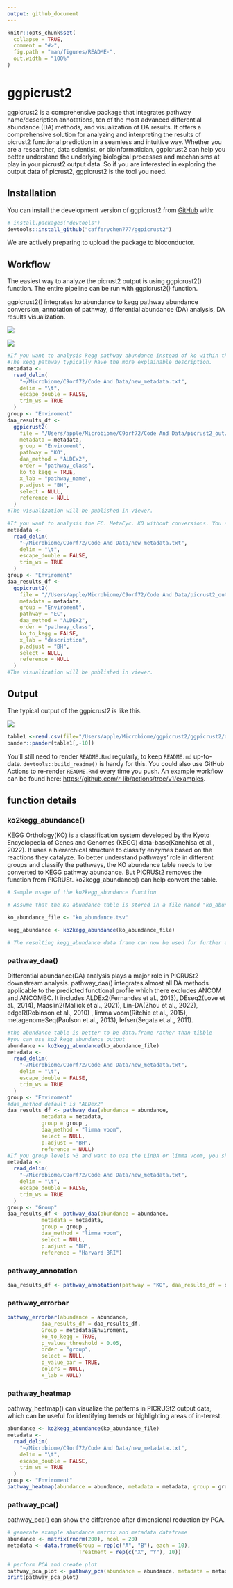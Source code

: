 ```yaml
---
output: github_document
---
```


<!-- README.md is generated from README.Rmd. Please edit that file -->

```r
knitr::opts_chunk$set(
  collapse = TRUE,
  comment = "#>",
  fig.path = "man/figures/README-",
  out.width = "100%"
)
```

# ggpicrust2


ggpicrust2 is a comprehensive package that integrates pathway name/description annotations, ten of the most advanced differential abundance (DA) methods, and visualization of DA results. It offers a comprehensive solution for analyzing and interpreting the results of picrust2 functional prediction in a seamless and intuitive way. Whether you are a researcher, data scientist, or bioinformatician, ggpicrust2 can help you better understand the underlying biological processes and mechanisms at play in your picrust2 output data. So if you are interested in exploring the output data of picrust2, ggpicrust2 is the tool you need.

## Installation

You can install the development version of ggpicrust2 from [GitHub](https://github.com/) with:

``` r
# install.packages("devtools")
devtools::install_github("cafferychen777/ggpicrust2")
```

We are actively preparing to upload the package to bioconductor.

## Workflow

The easiest way to analyze the picrust2 output is using ggpicrust2() function. The entire pipeline can be run with ggpicrust2() function.

ggpicrust2() integrates ko abundance to kegg pathway abundance conversion, annotation of pathway, differential abundance (DA) analysis, DA results visualization.

![](https://cafferychen777.github.io/ggpicrust2/reference/figures/ggpicrust2%20fig1.jpeg)

![](https://cafferychen777.github.io/ggpicrust2/reference/figures/ggpicrust2%20fig2.jpeg)

```r
#If you want to analysis kegg pathway abundance instead of ko within the pathway. You should turn ko_to_kegg to TRUE.
#The kegg pathway typically have the more explainable description.
metadata <-
  read_delim(
    "~/Microbiome/C9orf72/Code And Data/new_metadata.txt",
    delim = "\t",
    escape_double = FALSE,
    trim_ws = TRUE
  )
group <- "Enviroment"
daa_results_df <-
  ggpicrust2(
    file = "/Users/apple/Microbiome/C9orf72/Code And Data/picrust2_out/KO_metagenome_out/pred_metagenome_unstrat.tsv/pred_metagenome_unstrat.tsv",
    metadata = metadata,
    group = "Enviroment",
    pathway = "KO",
    daa_method = "ALDEx2",
    order = "pathway_class",
    ko_to_kegg = TRUE,
    x_lab = "pathway_name",
    p.adjust = "BH",
    select = NULL,
    reference = NULL
  )
#The visualization will be published in viewer.

#If you want to analysis the EC. MetaCyc. KO without conversions. You should turn ko_to_kegg to FALSE.
metadata <-
  read_delim(
    "~/Microbiome/C9orf72/Code And Data/new_metadata.txt",
    delim = "\t",
    escape_double = FALSE,
    trim_ws = TRUE
  )
group <- "Enviroment"
daa_results_df <-
  ggpicrust2(
    file = "//Users/apple/Microbiome/C9orf72/Code And Data/picrust2_out/EC_metagenome_out/pred_metagenome_unstrat.tsv/pred_metagenome_unstrat.tsv",
    metadata = metadata,
    group = "Enviroment",
    pathway = "EC",
    daa_method = "ALDEx2",
    order = "pathway_class",
    ko_to_kegg = FALSE,
    x_lab = "description",
    p.adjust = "BH",
    select = NULL,
    reference = NULL
  )
#The visualization will be published in viewer.
```

## Output

The typical output of the ggpicrust2 is like this.

![](https://cafferychen777.github.io/ggpicrust2/reference/figures/pathway_errorbar.jpg)

```r
table1 <-read.csv(file="/Users/apple/Microbiome/ggpicrust2/ggpicrust2/docs/reference/table/ggpicrust2 table1.csv")
pander::pander(table1[,-10])
```

You'll still need to render `README.Rmd` regularly, to keep `README.md` up-to-date. `devtools::build_readme()` is handy for this. You could also use GitHub Actions to re-render `README.Rmd` every time you push. An example workflow can be found here: <https://github.com/r-lib/actions/tree/v1/examples>.

## function details

### ko2kegg_abundance()
KEGG Orthology(KO) is a classification system developed by the Kyoto Encyclopedia of Genes and Genomes (KEGG) data-base(Kanehisa et al., 2022). It uses a hierarchical structure to classify enzymes based on the reactions they catalyze. To better understand pathways' role in different groups and classify the pathways, the KO abundance table needs to be converted to KEGG pathway abundance. But PICRUSt2 removes the function from PICRUSt. ko2kegg_abundance() can help convert the table.
```r
# Sample usage of the ko2kegg_abundance function

# Assume that the KO abundance table is stored in a file named "ko_abundance.tsv"

ko_abundance_file <- "ko_abundance.tsv"

kegg_abundance <- ko2kegg_abundance(ko_abundance_file)

# The resulting kegg_abundance data frame can now be used for further analysis and visualization.

```
### pathway_daa()
Differential abundance(DA) analysis plays a major role in PICRUSt2 downstream analysis. pathway_daa() integrates almost all DA methods applicable to the predicted functional profile which there excludes ANCOM and ANCOMBC. It includes ALDEx2(Fernandes et al., 2013), DEseq2(Love et al., 2014), Maaslin2(Mallick et al., 2021), Lin-DA(Zhou et al., 2022), edgeR(Robinson et al., 2010) , limma voom(Ritchie et al., 2015), metagenomeSeq(Paulson et al., 2013),  lefser(Segata et al., 2011).
```r
#the abundance table is better to be data.frame rather than tibble
#you can use ko2_kegg_abundance output
abundance <- ko2kegg_abundance(ko_abundance_file)
metadata <-
  read_delim(
    "~/Microbiome/C9orf72/Code And Data/new_metadata.txt",
    delim = "\t",
    escape_double = FALSE,
    trim_ws = TRUE
  )
group <- "Enviroment"
#daa_method default is "ALDex2"
daa_results_df <- pathway_daa(abundance = abundance,
           metadata = metadata,
           group = group ,
           daa_method = "limma voom",
           select = NULL,
           p.adjust = "BH",
           reference = NULL)
#If you group levels >3 and want to use the LinDA or limma voom, you should give a reference.
metadata <-
  read_delim(
    "~/Microbiome/C9orf72/Code And Data/new_metadata.txt",
    delim = "\t",
    escape_double = FALSE,
    trim_ws = TRUE
  )
group <- "Group"
daa_results_df <- pathway_daa(abundance = abundance,
           metadata = metadata,
           group = group ,
           daa_method = "limma voom",
           select = NULL,
           p.adjust = "BH",
           reference = "Harvard BRI")
```
### pathway_annotation
```r
daa_results_df <- pathway_annotation(pathway = "KO", daa_results_df = daa_results_df, ko_to_kegg = TRUE)
```
### pathway_errorbar
```r
pathway_errorbar(abundance = abundance,
           daa_results_df = daa_results_df,
           Group = metadata$Enviroment,
           ko_to_kegg = TRUE,
           p_values_threshold = 0.05,
           order = "group",
           select = NULL,
           p_value_bar = TRUE,
           colors = NULL,
           x_lab = NULL)
```

### pathway_heatmap
pathway_heatmap() can visualize the patterns in PICRUSt2 output data, which can be useful for identifying trends or highlighting areas of in-terest. 
```r
abundance <- ko2kegg_abundance(ko_abundance_file)
metadata <-
  read_delim(
    "~/Microbiome/C9orf72/Code And Data/new_metadata.txt",
    delim = "\t",
    escape_double = FALSE,
    trim_ws = TRUE
  )
group <- "Enviroment"
pathway_heatmap(abundance = abundance, metadata = metadata, group = group)
```
### pathway_pca()
pathway_pca() can show the difference after dimensional reduction by PCA. 
```r
# generate example abundance matrix and metadata dataframe
abundance <- matrix(rnorm(200), ncol = 20)
metadata <- data.frame(Group = rep(c("A", "B"), each = 10),
                       Treatment = rep(c("X", "Y"), 10))

# perform PCA and create plot
pathway_pca_plot <- pathway_pca(abundance = abundance, metadata = metadata, group = "Group")
print(pathway_pca_plot)
```

